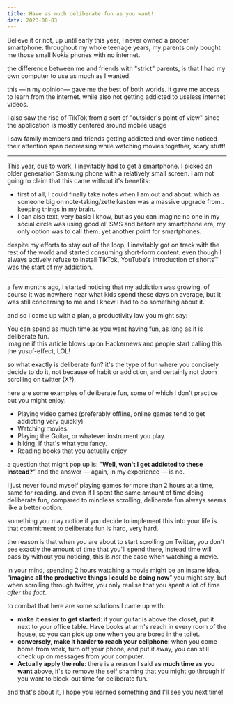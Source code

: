 ```yaml
---
title: Have as much deliberate fun as you want!
date: 2023-08-03
---
```


Believe it or not, up until early this year, I never owned a proper smartphone. throughout my whole teenage years, my parents only bought me those small Nokia phones with no internet.

the difference between me and friends with "strict" parents, is that I had my own computer to use as much as I wanted.

this —in my opinion— gave me the best of both worlds. it gave me access to learn from the internet. while also not getting addicted to useless internet videos.

I also saw the rise of TikTok from a sort of "outsider's point of view" since the application is mostly centered around mobile usage

I saw family members and friends getting addicted and over time noticed their attention span decreasing while watching movies together, scary stuff!

---

This year, due to work, I inevitably had to get a smartphone. I picked an older generation Samsung phone with a relatively small screen. I am not going to claim that this came without it's benefits:

- first of all, I could finally take notes when I am out and about. which as someone big on note-taking/zettelkasten was a massive upgrade from.. keeping things in my brain.
- I can also text, very basic I know, but as you can imagine no one in my social circle was using good ol' SMS and before my smartphone era, my only option was to call them. yet another point for smartphones.

despite my efforts to stay out of the loop, I inevitably got on track with the rest of the world and started consuming short-form content. even though I always actively refuse to install TikTok, YouTube's introduction of shorts™ was the start of my addiction.

---

a few months ago, I started noticing that my addiction was growing. of course it was nowhere near what kids spend these days on average, but it was still concerning to me and I knew I had to do something about it.

and so I came up with a plan, a productivity law you might say:

<Callout type="yellow">
  You can spend as much time as you want having fun, as long as it is deliberate
  fun.
</Callout>

<Aside>
  imagine if this article blows up on Hackernews and people start calling this
  the yusuf-effect, LOL!
</Aside>

so what exactly is deliberate fun? it's the type of fun where you concisely decide
to do it, not because of habit or addiction, and certainly not doom scrolling on
twitter (X?).

here are some examples of deliberate fun, some of which I don't practice but you might enjoy:

- Playing video games (preferably offline, online games tend to get addicting very quickly)
- Watching movies.
- Playing the Guitar, or whatever instrument you play.
- hiking, if that's what you fancy.
- Reading books that you actually enjoy

a question that might pop up is: "**Well, won't I get addicted to these instead?**" and the answer — again, in my experience — is no.

I just never found myself playing games for more than 2 hours at a time, same for reading. and even if I spent the same amount of time doing deliberate fun, compared to mindless scrolling, deliberate fun always seems like a better option.

something you may notice if you decide to implement this into your life is that commitment to deliberate fun is hard, very hard.

the reason is that when you are about to start scrolling on Twitter, you don't see exactly the amount of time that you'll spend there, instead time will pass by without you noticing, this is _not_ the case when watching a movie.

in your mind, spending 2 hours watching a movie might be an insane idea, “**imagine all the productive things I could be doing now**” you might say, but when scrolling through twitter, you only realise that you spent a lot of time _after the fact_.

to combat that here are some solutions I came up with:

- **make it easier to get started**: if your guitar is above the closet, put it next to your office table. Have books at arm's reach in every room of the house, so you can pick up one when you are bored in the toilet.
- **conversely, make it harder to reach your cellphone**: when you come home from work, turn off your phone, and put it away, you can still check up on messages from your computer.
- **Actually apply the rule**: there is a reason I said **as much time as you want** above, it's to remove the self shaming that you might go through if you want to block-out time for deliberate fun.

and that's about it, I hope you learned something and I'll see you next time!
